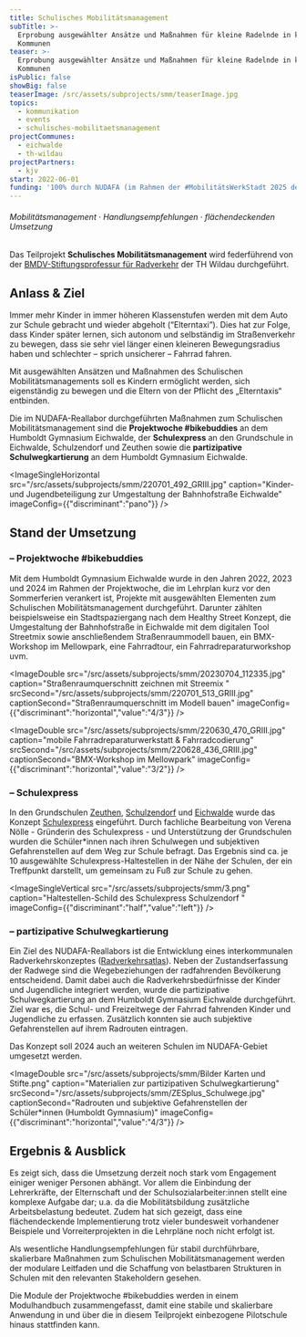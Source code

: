 ```yaml
---
title: Schulisches Mobilitätsmanagement
subTitle: >-
  Erprobung ausgewählter Ansätze und Maßnahmen für kleine Radelnde in kleinen
  Kommunen
teaser: >-
  Erprobung ausgewählter Ansätze und Maßnahmen für kleine Radelnde in kleinen
  Kommunen
isPublic: false
showBig: false
teaserImage: /src/assets/subprojects/smm/teaserImage.jpg
topics:
  - kommunikation
  - events
  - schulisches-mobilitaetsmanagement
projectCommunes:
  - eichwalde
  - th-wildau
projectPartners:
  - kjv
start: 2022-06-01
funding: '100% durch NUDAFA (im Rahmen der #MobilitätsWerkStadt 2025 des BMBF)'
---
```

###### Mobilitätsmanagement · Handlungsempfehlungen · flächendeckenden Umsetzung

Das Teilprojekt **Schulisches Mobilitätsmanagement** wird federführend von der [BMDV-Stiftungsprofessur für Radverkehr](https://www.th-wildau.de/index.php?id=28606) der TH Wildau durchgeführt.&#x20;

## Anlass & Ziel

Immer mehr Kinder in immer höheren Klassenstufen werden mit dem Auto zur Schule gebracht und wieder abgeholt (“Elterntaxi”). Dies hat zur Folge, dass Kinder später lernen, sich autonom und selbständig im Straßenverkehr zu bewegen, dass sie sehr viel länger einen kleineren Bewegungsradius haben und schlechter – sprich unsicherer – Fahrrad fahren.

Mit ausgewählten Ansätzen und Maßnahmen des Schulischen Mobilitätsmanagements soll es Kindern ermöglicht werden, sich eigenständig zu bewegen und die Eltern von der Pflicht des „Elterntaxis“ entbinden.

Die im NUDAFA-Reallabor durchgeführten Maßnahmen zum Schulischen Mobilitätsmanagement sind die **Projektwoche #bikebuddies** an dem Humboldt Gymnasium Eichwalde, der **Schulexpress** an den Grundschule in Eichwalde, Schulzendorf und Zeuthen sowie die **partizipative Schulwegkartierung** an dem Humboldt Gymnasium Eichwalde.

<ImageSingleHorizontal src="/src/assets/subprojects/smm/220701_492_GRIII.jpg" caption="Kinder- und Jugendbeteiligung zur Umgestaltung der Bahnhofstraße Eichwalde" imageConfig={{"discriminant":"pano"}} />

## Stand der Umsetzung

### – **Projektwoche #bikebuddies**

Mit dem Humboldt Gymnasium Eichwalde wurde in den Jahren 2022, 2023 und 2024 im Rahmen der Projektwoche, die im Lehrplan kurz vor den Sommerferien verankert ist, Projekte mit ausgewählten Elementen zum Schulischen Mobilitätsmanagement durchgeführt. Darunter zählten beispielsweise ein Stadtspaziergang nach dem Healthy Street Konzept, die Umgestaltung der Bahnhofstraße in Eichwalde mit dem digitalen Tool Streetmix sowie anschließendem Straßenraummodell bauen, ein BMX-Workshop im Mellowpark, eine Fahrradtour, ein Fahrradreparaturworkshop uvm.&#x20;

<ImageDouble src="/src/assets/subprojects/smm/20230704_112335.jpg" caption="Straßenraumquerschnitt zeichnen mit Streemix " srcSecond="/src/assets/subprojects/smm/220701_513_GRIII.jpg" captionSecond="Straßenraumquerschnitt im Modell bauen" imageConfig={{"discriminant":"horizontal","value":"4/3"}} />

<ImageDouble src="/src/assets/subprojects/smm/220630_470_GRIII.jpg" caption="mobile Fahrradreparaturwerkstatt & Fahrradcodierung" srcSecond="/src/assets/subprojects/smm/220628_436_GRIII.jpg" captionSecond="BMX-Workshop im Mellowpark" imageConfig={{"discriminant":"horizontal","value":"3/2"}} />

### – Schulexpress

In den Grundschulen [Zeuthen](https://www.gsaw-zeuthen.eu/), [Schulzendorf](https://www.grundschuleschulzendorf.de/) und [Eichwalde](http://www.grundschule-eichwalde.de/) wurde das Konzept [Schulexpress](http://schulexpress.de/) eingeführt. Durch fachliche Bearbeitung von Verena Nölle - Gründerin des Schulexpress - und Unterstützung der Grundschulen wurden die Schüler\*innen nach ihren Schulwegen und subjektiven Gefahrenstellen auf dem Weg zur Schule befragt. Das Ergebnis sind ca. je 10 ausgewählte Schulexpress-Haltestellen in der Nähe der Schulen, der ein Treffpunkt darstellt, um gemeinsam zu Fuß zur Schule zu gehen.

<ImageSingleVertical src="/src/assets/subprojects/smm/3.png" caption="Haltestellen-Schild des Schulexpress Schulzendorf " imageConfig={{"discriminant":"half","value":"left"}} />

### – partizipative Schulwegkartierung

Ein Ziel des NUDAFA-Reallabors ist die Entwicklung eines interkommunalen Radverkehrskonzeptes ([Radverkehrsatlas](https://www.nudafa.de/radnetz/einleitung?map=11%2F52.345%2F13.61)). Neben der Zustandserfassung der Radwege sind die Wegebeziehungen der radfahrenden Bevölkerung entscheidend. Damit dabei auch die Radverkehrsbedürfnisse der Kinder und Jugendliche integriert werden, wurde die partizipative Schulwegkartierung an dem Humboldt Gymnasium Eichwalde durchgeführt. Ziel war es, die Schul- und Freizeitwege der Fahrrad fahrenden Kinder und Jugendliche zu erfassen. Zusätzlich konnten sie auch subjektive Gefahrenstellen auf ihrem Radrouten eintragen.&#x20;

Das Konzept soll 2024 auch an weiteren Schulen im NUDAFA-Gebiet umgesetzt werden.

<ImageDouble src="/src/assets/subprojects/smm/Bilder Karten und Stifte.png" caption="Materialien zur partizipativen Schulwegkartierung" srcSecond="/src/assets/subprojects/smm/ZESplus_Schulwege.jpg" captionSecond="Radrouten und subjektive Gefahrenstellen der Schüler*innen (Humboldt Gymnasium)" imageConfig={{"discriminant":"horizontal","value":"4/3"}} />

## Ergebnis & Ausblick

Es zeigt sich, dass die Umsetzung derzeit noch stark vom Engagement einiger weniger Personen abhängt. Vor allem die Einbindung der Lehrerkräfte, der Elternschaft und der Schulsozialarbeiter:innen stellt eine komplexe Aufgabe dar; u.a. da die Mobilitätsbildung zusätzliche Arbeitsbelastung bedeutet. Zudem hat sich gezeigt, dass eine flächendeckende Implementierung trotz vieler bundesweit vorhandener Beispiele und Vorreiterprojekten in die Lehrpläne noch nicht erfolgt ist.

Als wesentliche Handlungsempfehlungen für stabil durchführbare, skalierbare Maßnahmen zum Schulischen Mobilitätsmanagement werden der modulare Leitfaden und die Schaffung von belastbaren Strukturen in Schulen mit den relevanten Stakeholdern gesehen.

Die Module der Projektwoche #bikebuddies werden in einem Modulhandbuch zusammengefasst, damit eine stabile und skalierbare Anwendung in und über die in diesem Teilprojekt einbezogene Pilotschule hinaus stattfinden kann.
